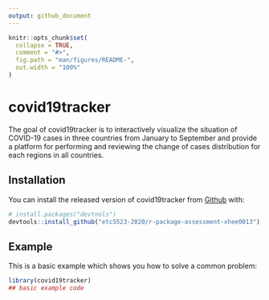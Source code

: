 ```yaml
---
output: github_document
---
```


<!-- README.md is generated from README.Rmd. Please edit that file -->

```r
knitr::opts_chunk$set(
  collapse = TRUE,
  comment = "#>",
  fig.path = "man/figures/README-",
  out.width = "100%"
)
```

# covid19tracker

<!-- badges: start -->
<!-- badges: end -->

The goal of covid19tracker is to interactively visualize the situation of COVID-19 cases in three countries from January to September and provide a platform for performing and reviewing the change of cases distribution for each regions in all countries.

## Installation

You can install the released version of covid19tracker from [Github](https://github.com/etc5523-2020/r-package-assessment-xhee0013) with:

``` r
# install.packages("devtools")
devtools::install_github("etc5523-2020/r-package-assessment-xhee0013")
```
## Example

This is a basic example which shows you how to solve a common problem:

```r
library(covid19tracker)
## basic example code
```

<!-- What is special about using `README.Rmd` instead of just `README.md`? You can include R chunks like so: -->

<!-- ```{r cars} -->
<!-- summary(cars) -->
<!-- ``` -->

<!-- You'll still need to render `README.Rmd` regularly, to keep `README.md` up-to-date. -->

<!-- You can also embed plots, for example: -->

<!-- ```{r pressure, echo = FALSE} -->
<!-- plot(pressure) -->
<!-- ``` -->

<!-- In that case, don't forget to commit and push the resulting figure files, so they display on GitHub! -->
